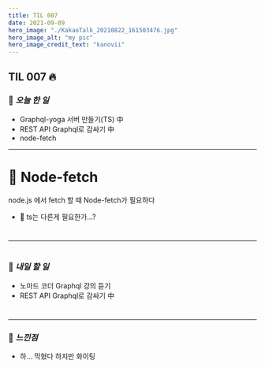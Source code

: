 ```yaml
---
title: TIL 007
date: 2021-09-09
hero_image: "./KakaoTalk_20210822_161503476.jpg"
hero_image_alt: "my pic"
hero_image_credit_text: "kanovii"
---
```


## TIL 007 🔥  
  
### 🍆 *오늘 한 일*
- Graphql-yoga 서버 만들기(TS) 中
- REST API Graphql로 감싸기 中
- node-fetch
 * * *
#  

# 🤔 Node-fetch

node.js 에서 fetch 할 때 Node-fetch가 필요하다 



- 🚧 ts는 다른게 필요한가...?

#  
* * *  

#  
### 🍆 *내일 할 일*    
- 노마드 코더 Graphql 강의 듣기  
- REST API Graphql로 감싸기 中
#  
  * * *  
### 🍆 *느낀점* 
- 하... 막혔다 하지만 화이팅

